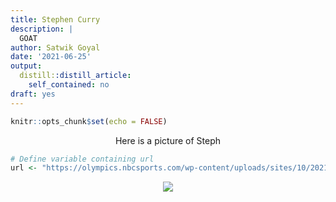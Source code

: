 ```yaml
---
title: Stephen Curry
description: |
  GOAT
author: Satwik Goyal
date: '2021-06-25'
output:
  distill::distill_article:
    self_contained: no
draft: yes
---
```



```r
knitr::opts_chunk$set(echo = FALSE)
```

<center>Here is a picture of Steph</center>

```r
# Define variable containing url
url <- "https://olympics.nbcsports.com/wp-content/uploads/sites/10/2021/06/GettyImages-1232315431-e1624368065792.jpg"
```
<center><img src="`r url`"></center>




